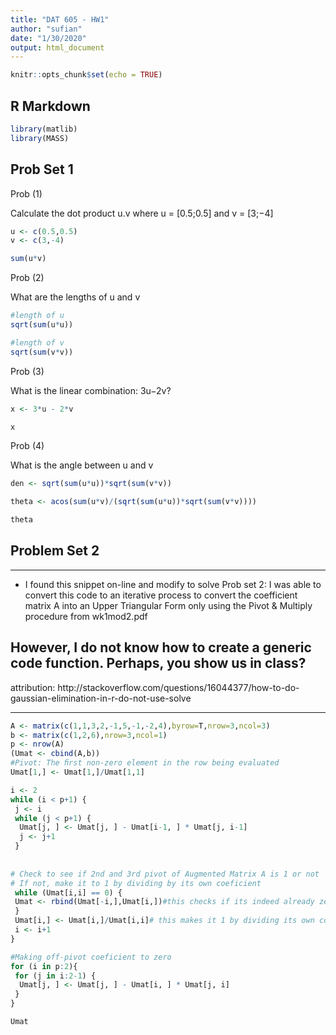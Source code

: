 ```yaml
---
title: "DAT 605 - HW1"
author: "sufian"
date: "1/30/2020"
output: html_document
---
```


```r
knitr::opts_chunk$set(echo = TRUE)
```

## R Markdown


```r

library(matlib)
library(MASS) 
```

## Prob Set 1
 Prob (1)

Calculate the dot product u.v where u = [0.5;0.5] and v = [3;−4]

```r


u <- c(0.5,0.5)
v <- c(3,-4)

sum(u*v)
```

Prob (2)

What are the lengths of u and v

```r
#length of u
sqrt(sum(u*u))

#length of v
sqrt(sum(v*v))
```

 Prob (3)

What is the linear combination: 3u−2v?

```r
x <- 3*u - 2*v

x
```

 Prob (4)

 What is the angle between u and v


```r


den <- sqrt(sum(u*u))*sqrt(sum(v*v))

theta <- acos(sum(u*v)/(sqrt(sum(u*u))*sqrt(sum(v*v))))

theta

```

## Problem Set 2

------------------------------------------------------------------------------------------------------------------

\clearpage

- I found this snippet on-line and modify to solve Prob set 2:
 I was able to convert this code to an iterative process to convert the coefficient matrix A into 
 an Upper Triangular Form only using the Pivot & Multiply procedure from wk1mod2.pdf
 
## However, I do not know how to create a generic code function.  Perhaps, you show us in class?

attribution:
http://stackoverflow.com/questions/16044377/how-to-do-gaussian-elimination-in-r-do-not-use-solve

------------------------------------------------------------------------------------------------------------------

\clearpage

```r

A <- matrix(c(1,1,3,2,-1,5,-1,-2,4),byrow=T,nrow=3,ncol=3)
b <- matrix(c(1,2,6),nrow=3,ncol=1)
p <- nrow(A)
(Umat <- cbind(A,b))
#Pivot: The ﬁrst non-zero element in the row being evaluated
Umat[1,] <- Umat[1,]/Umat[1,1]

i <- 2
while (i < p+1) {
 j <- i
 while (j < p+1) {
  Umat[j, ] <- Umat[j, ] - Umat[i-1, ] * Umat[j, i-1]
  j <- j+1
 }
 
 
# Check to see if 2nd and 3rd pivot of Augmented Matrix A is 1 or not
# If not, make it to 1 by dividing by its own coeficient
 while (Umat[i,i] == 0) {
 Umat <- rbind(Umat[-i,],Umat[i,])#this checks if its indeed already zero, if so, row bind it together and move on
 }
 Umat[i,] <- Umat[i,]/Umat[i,i]# this makes it 1 by dividing its own coeficient
 i <- i+1
}

#Making off-pivot coeficient to zero
for (i in p:2){
 for (j in i:2-1) {
  Umat[j, ] <- Umat[j, ] - Umat[i, ] * Umat[j, i]
 }
}

Umat




```


